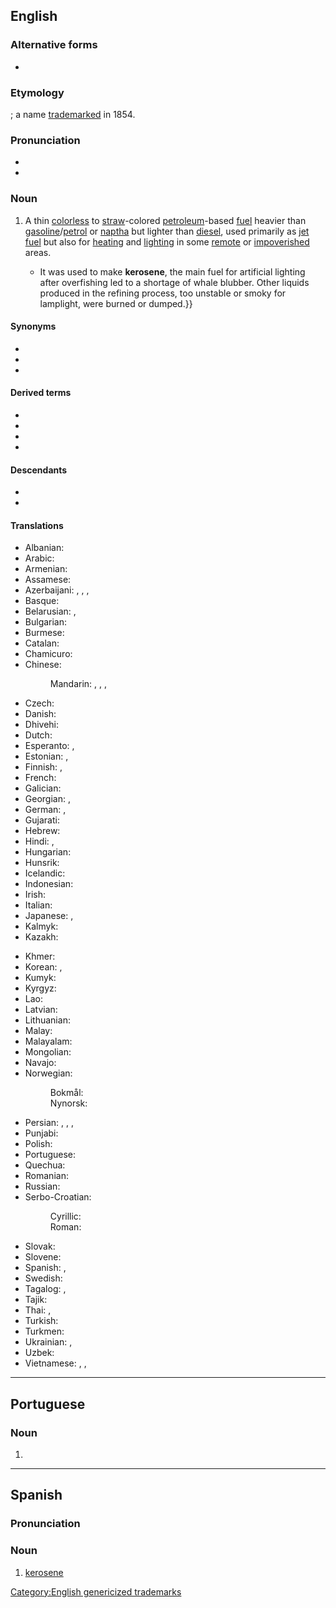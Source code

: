 {{also|kérosène}}
==English==
{{wikipedia}}

===Alternative forms===
* {{l|en|kerosine}}

===Etymology===
{{affix|en|κηρός|t1=wax|lang1=grc|-ene}}; a name [[trademark]]ed in 1854.

===Pronunciation===
* {{IPA|en|/ˈkɛɹəsiːn/}}
* {{audio|en|LL-Q1860 (eng)-Vealhurl-kerosene.wav|Audio (RP)}}

===Noun===
{{en-noun|~}}

# A thin [[colorless]] to [[straw]]-colored [[petroleum]]-based [[fuel]] heavier than [[gasoline]]/[[petrol]] or [[naptha]] but lighter than [[diesel]], used primarily as [[jet fuel]] but also for [[heating]] and [[lighting]] in some [[remote]] or [[impoverished]] areas.
#* {{quote-journal|en|date=2013-08-03|volume=408|issue=8847|magazine={{w|The Economist}}
|title=[http://www.economist.com/news/leaders/21582516-worlds-thirst-oil-could-be-nearing-peak-bad-news-producers-excellent Yesterday’s fuel]
|passage=The dawn of the oil age was fairly recent. Although the stuff was used to waterproof boats in the Middle East 6,000 years ago, extracting it in earnest began only in 1859 after an oil strike in Pennsylvania.{{...}}It was used to make '''kerosene''', the main fuel for artificial lighting after overfishing led to a shortage of whale blubber. Other liquids produced in the refining process, too unstable or smoky for lamplight, were burned or dumped.}}
#: {{ux|en|The '''kerosene''' lasted all winter, so the furnace kept us always warm.}}
#: {{syn|en|paraffin}} {{q|UK}}

====Synonyms====
* {{l|en|coal oil}}
* {{l|en|kero}}
* {{l|en|lamp oil}}

====Derived terms====
* {{l|en|biokerosene}}
* {{l|en|kerosene-like}}
* {{l|en|kerosenelike}}
* {{l|en|kerosenish}}

====Descendants====
* {{desc|as|কেৰাচিন|bor=1}}
* {{desctree|ru|кероси́н|bor=1}}

====Translations====
{{trans-top|thin, colorless fuel}}
* Albanian: {{t+|sq|vajgur|m}}
* Arabic: {{t|ar|كِيرُوسِين|m}}
* Armenian: {{t+|hy|կերոսին}}
* Assamese: {{t|as|কেৰাচিন}}
* Azerbaijani: {{t|az|kerosin}}, {{t|az|ağ neft}}, {{t|az|lampa nefti}}, {{t|az|ağ nöyüd}}
* Basque: {{t+|eu|keroseno}}
* Belarusian: {{t|be|га́за|f|sc=Cyrl}}, {{t|be|керасі́н|m|sc=Cyrl}}
* Bulgarian: {{t|bg|кероси́н|m|sc=Cyrl}}
* Burmese: {{t+|my|ရေနံဆီ|sc=Mymr}}
* Catalan: {{t|ca|querosè|m}}
* Chamicuro: {{t|ccc|kerosina}}
* Chinese:
*: Mandarin: {{t+|cmn|煤油|tr=méiyóu|sc=Hani}}, {{t+|cmn|火油|tr=huǒyóu|sc=Hani}}, {{t+|cmn|燈油}}, {{t+|cmn|灯油|tr=dēngyóu}}
* Czech: {{t+|cs|petrolej|m}}
* Danish: {{t|da|petroleum}}
* Dhivehi: {{t|dv|ކަރާސީނު}}
* Dutch: {{t+|nl|kerosine|f}}
* Esperanto: {{t|eo|keroseno}}, {{t|eo|petrolo}}
* Estonian: {{t|et|petrooleum}}, {{t|et|lambiõli}}
* Finnish: {{t+|fi|petroli}} {{qualifier|generic}}, {{t+|fi|kerosiini}} {{qualifier|high quality}}
* French: {{t+|fr|kérosène|m}}
* Galician: {{t|gl|queroseno|m}}
* Georgian: {{t|ka|კეროსინი}}, {{t|ka|ნავთი}}
* German: {{t+|de|Petroleum|n}}, {{q|aviation}} {{t+|de|Kerosin|n}}
* Gujarati: {{t|gu|ઘાસલેટ}}
* Hebrew: {{t|he|קֵרוֹסִין|m|tr=kerosin}}
* Hindi: {{t|hi|मिट्टी का तेल}}, {{t|hi|केरोसीन|sc=Deva}}
* Hungarian: {{t+|hu|kerozin}}
* Hunsrik: {{t|hrx|Kërosen|n}}
* Icelandic: {{t|is|kerósín}}
* Indonesian: {{t+|id|kerosin}}
* Irish: {{t|ga|ceirisín}}
* Italian: {{t+|it|cherosene|m}}
* Japanese: {{t|ja|灯油|tr=とうゆ, tōyu|sc=Jpan}}, {{t|ja|ケロシン|tr=keroshin|sc=Jpan}}
* Kalmyk: {{t|xal|намк}}
* Kazakh: {{t+|kk|керосин|sc=Cyrl}}
{{trans-mid}}
* Khmer: {{t+|km|កាត}}
* Korean: {{t+|ko|등유(燈油)}}, {{t|ko|케로신}}
* Kumyk: {{t|kum|нап|tr=nap}}
* Kyrgyz: {{t+|ky|керосин|m|sc=Cyrl}}
* Lao: {{t|lo|ກ້າດ}}
* Latvian: {{t|lv|petroleja|f}}
* Lithuanian: {{t|lt|žibalas|m}}
* Malay: {{t|ms|minyak tanah}}
* Malayalam: {{t+|ml|മണ്ണെണ്ണ|sc=Mlym}}
* Mongolian: {{t+|mn|керосин|sc=Cyrl}}
* Navajo: {{t|nv|akʼahkǫʼ}}
* Norwegian:
*: Bokmål: {{t+|nb|parafin|m}}
*: Nynorsk: {{t|nn|parafin|m}}
* Persian: {{t|fa|نفت سفید|tr=naft-e sefid|sc=fa-Arab}}, {{t+|fa|نفت|tr=naft|sc=fa-Arab}}, {{t|fa|نفت چراغ|tr=naft-e čerâğ}}, {{t|fa|کروسن|tr=kerosen}}
* Punjabi: {{t|pa|ਮਿੱਟੀ ਦਾ ਤੇਲ}}
* Polish: {{t+|pl|nafta|f}}
* Portuguese: {{t+|pt|querosene|f}}
* Quechua: {{t|qu|kirusini}}
* Romanian: {{t+|ro|petrol lampant|n}}
* Russian: {{t+|ru|кероси́н|m}}
* Serbo-Croatian:
*: Cyrillic: {{t|sh|керозин|m}}
*: Roman: {{t+|sh|kerozin|m}}
* Slovak: {{t+|sk|petrolej|m}}
* Slovene: {{t|sl|petrolej|m}}
* Spanish: {{t+|es|queroseno|m}}, {{t|es|canfín}} {{qualifier|Costa Rica}}
* Swedish: {{t+|sv|fotogen|c}}
* Tagalog: {{t|tl|gaas}}, {{t|tl|kerosina}}
* Tajik: {{t|tg|керосин}}
* Thai: {{t|th|น้ำมันก๊าด}}, {{t+|th|ก๊าด}}
* Turkish: {{t+|tr|kerosen}}
* Turkmen: {{t|tk|kerosin}}
* Ukrainian: {{t|uk|гас|m|sc=Cyrl}}, {{t+|uk|кероси́н|m|sc=Cyrl}}
* Uzbek: {{t+|uz|kerosin}}
* Vietnamese: {{t+|vi|dầu hỏa}}, {{t|vi|dầu lửa}}, {{t|vi|kêrôsin}}
{{trans-bottom}}

[[Category:English genericized trademarks]]

----

==Portuguese==

===Noun===
{{pt-noun|m|s}}

# {{obsolete spelling of|pt|querosene}}

----

==Spanish==

===Pronunciation===
{{es-IPA}}

===Noun===
{{es-noun|m}}

# [[#English|kerosene]]